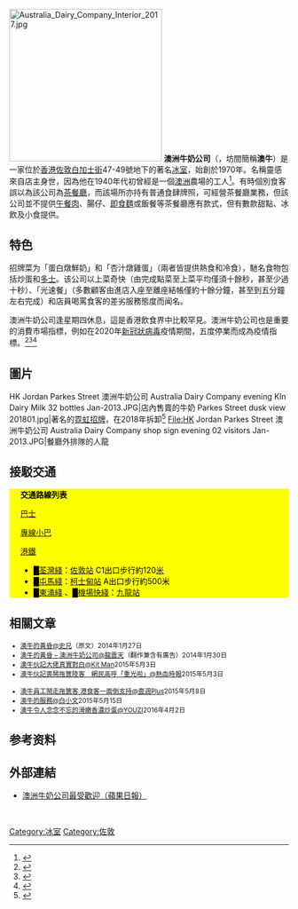 {{coord|22.304569|N|114.170651|W|scale:5000|display=title}}
{{Infobox company
| name                = 澳洲牛奶公司 <br> Australia Dairy Company
| native_name         = Australia Dairy Company
| native_name_lang    = en
| logo                = 
| logo_size           = 
| logo_caption        = 
| image               = Australia Dairy Company outlook.JPG       
| image_size          = 270px
| image_caption       = 澳洲牛奶公司門外
| type                = [[食肆|食肆]]
| other_name          = 澳牛
| traded_as           = 
| com_code            =
| ROC_UBN             = 
| fate                = 
| predecessor         = 
| successor           = 
| foundation          = 1970年
| defunct             = <!-- {{End date|YYYY|MM|DD}} -->
| area_served         = [[佐敦|佐敦]]
| founder             = 
| chairman            =
| vice_chairman       = 
| president           = 
| MD                  = 
| GM                  = 
| CEO                 = 
| COO                 = 
| CFO                 = 
| CMO                 = 
| CD                  = 
| key_people          = 
| location            = [[香港|香港]][[佐敦|佐敦]][[白加士街|白加士街]]47-49號地下
| industry            = 餐飲
| products            = 奶類、蛋類、多士、三文治、冷熱飲品、冰飲
| services            = 堂食及外賣自取
| revenue             = 
| operating_income    = 
| net_income          = 
| aum                 = <!-- 僅適用於金融服務類公司。 -->
| assets              = 
| equity              = 
| owner               = 
| num_employees       = 約20人
| parent              = 
| divisions           = 
| subsid              = 
| homepage            = <!-- {{URL|example.com}} -->
| zip_code            = 
| telephone_no        = (852)2730-1356
| slogan              = 
| capital             = 
| market_value        = 
| P/E_ratio           = 
| earnings_per_share  = 
| net_asset_value     = 
| accounting_period   = 
| major_shareholder   = 
| footnotes           = 
}}
[[File:Australia_Dairy_Company_Interior_2017.jpg|275px]]
'''澳洲牛奶公司'''（{{lang-en|Australia Dairy Company}}，坊間簡稱'''澳牛'''）是一家位於[[香港|香港]][[佐敦|佐敦]][[白加士街|白加士街]]47-49號地下的著名[[冰室|冰室]]，始創於1970年。名稱靈感來自店主身世，因為他在1940年代初曾經是一個[[澳洲|澳洲]]農場的工人<ref>{{Cite web |url=http://wonglunyeah.mysinablog.com/index.php?op=ViewArticle&articleId=1974251 |title=澳洲牛奶公司與香港精神 |access-date=2016-04-24 |archive-url=https://web.archive.org/web/20160603122805/http://wonglunyeah.mysinablog.com/index.php?op=ViewArticle&articleId=1974251 |archive-date=2016-06-03 |dead-url=yes }}</ref>。有時個別食客誤以為該公司為[[茶餐廳|茶餐廳]]，而該場所亦持有普通食肆牌照，可經營茶餐廳業務，但該公司並不提供[[午餐肉|午餐肉]]、腸仔、[[即食麵|即食麵]]或飯餐等茶餐廳應有款式，但有數款甜點、冰飲及小食提供。

==特色==
招牌菜为「蛋白燉鮮奶」和「杏汁燉雞蛋」（兩者皆提供熱食和冷食），馳名食物包括炒蛋和[[多士|多士]]。该公司以上菜奇快（由完成點菜至上菜平均僅須十餘秒，甚至少過十秒）、「光速餐」（多數顧客由進店入座至離座結帳僅約十餘分鐘，甚至到五分鐘左右完成）和店員喝罵食客的差劣服務態度而闻名。

澳洲牛奶公司逢星期四休息，這是香港飲食界中比較罕見。澳洲牛奶公司也是重要的消費市場指標，例如在2020年[[2019冠状病毒病|新冠狀病毒]]疫情期間，五度停業而成為疫情指標。<ref>{{Cite web |url=https://hk.appledaily.com/local/20201123/XKOVOX566VE2DGO4MLS2TVV5C4/ |title=存档副本 |access-date=2020-11-23 |archive-date=2021-06-21 |archive-url=https://web.archive.org/web/20210621165205/https://hk.appledaily.com/local/20201123/XKOVOX566VE2DGO4MLS2TVV5C4/ |dead-url=yes }}</ref><ref>{{Cite web |url=https://sme.hket.com/article/2860183/%E3%80%90%E6%AE%BA%E5%88%B0%E4%BD%90%E6%95%A6%E3%80%91%E6%9C%89%E5%82%B3%E4%BD%90%E6%95%A6%E5%B0%87%E5%BC%B7%E5%88%B6%E6%AA%A2%E7%96%AB%20%E6%BE%B3%E7%89%9B%E5%86%8D%E4%BC%91%E6%A5%AD%E4%B8%8B%E5%91%A8%E4%BA%94%E9%87%8D%E9%96%8B |title=存档副本 |access-date=2021-01-24 |archive-date=2021-02-01 |archive-url=https://web.archive.org/web/20210201020702/https://sme.hket.com/article/2860183/%E3%80%90%E6%AE%BA%E5%88%B0%E4%BD%90%E6%95%A6%E3%80%91%E6%9C%89%E5%82%B3%E4%BD%90%E6%95%A6%E5%B0%87%E5%BC%B7%E5%88%B6%E6%AA%A2%E7%96%AB%20%E6%BE%B3%E7%89%9B%E5%86%8D%E4%BC%91%E6%A5%AD%E4%B8%8B%E5%91%A8%E4%BA%94%E9%87%8D%E9%96%8B |dead-url=no }}</ref><ref>{{Cite web|title=第5波疫情｜「澳牛」提早今午收爐 暫定下月13日啟市|url=https://web.archive.org/web/20220125132100/https://hk.news.yahoo.com/%E7%AC%AC5%E6%B3%A2%E7%96%AB%E6%83%85-%E6%BE%B3%E7%89%9B-%E6%8F%90%E6%97%A9%E4%BB%8A%E5%8D%88%E6%94%B6%E7%88%90-%E6%9A%AB%E5%AE%9A%E4%B8%8B%E6%9C%8813%E6%97%A5%E5%95%9F%E5%B8%82-074724891.html|access-date=2022-01-25|date=2022-01-25|work=web.archive.org}}</ref>

==圖片==
<gallery mode="packed" heights="150px" style="text-align:left">
HK Jordan Parkes Street 澳洲牛奶公司 Australia Dairy Company evening Kln Dairy Milk 32 bottles Jan-2013.JPG|店內售賣的牛奶
Parkes Street dusk view 201801.jpg|著名的[[霓虹招牌|霓虹招牌]]，在2018年拆卸<ref>{{Cite web|title=消失中的霓虹燈影　「澳洲牛奶公司」招牌難逃拆卸命運|url=https://topick.hket.com/article/2193170/消失中的霓虹燈影%E3%80%80「澳洲牛奶公司」招牌難逃拆卸命運|accessdate=2019-11-26|author=|date=2018-10-25|format=|publisher=香港經濟日報 TOPick|language=}}</ref>
File:HK Jordan Parkes Street 澳洲牛奶公司 Australia Dairy Company shop sign evening 02 visitors Jan-2013.JPG|餐廳外排隊的人龍
</gallery>

==接駁交通==
{{stack begin | align=center | clear=false | float=center}}
<div class="NavFrame collapsed" style="color: black; background-color: #FFFF00; margin: 0 auto; padding: 0 10px; text-align: left;">
<div class="NavHead" style="background-color: #FFFF00; margin: 0 auto; padding: 0 10px; font-weight:normal;">'''交通路線列表'''</div>
<div class="NavContent" style="background-color: #FFFF00; margin: 0 auto; padding: 0 10px;">
;[[香港巴士|巴士]]
{{九龍新界巴士簡單列表|1|1A|2|2E|3C|3X|6|7|8|9|11|13X|14|14X|26|26X|35A|35X|36B|36X|41A|42A|46|60X|63X|69X|81|81C|87D|95|98D|203C|203S|203E|203X|208|213X|219X|230X|234P|234X|238P|238X|259B|260X|268B|268X|269B|270A|270P|270S|271|271B|271P|271S|271X|280X|281A|281B|281X|287D|287X|296D|N41X|N213|N216|N241|N271|N281|N283|N287|N796}}{{大嶼山巴士簡單列表|A21|A22|A23|E21X|E23|E23A|N11|N21|N21A|N23|NA20}}{{過海隧道巴士簡單列表|110|970|970X|971}}
;[[香港小巴|專線小巴]]
{{九龍專線小巴簡單列表|6|6C|26}}
;[[港鐵|港鐵]]
*<font color="{{荃灣綫色彩}}">█</font>[[荃灣綫|荃灣綫]]：[[佐敦站|佐敦站]] C1出口步行約120[[公尺|米]]
*<font color="{{屯馬綫色彩}}">█</font>[[屯馬綫|屯馬綫]]：[[柯士甸站|柯士甸站]] A出口步行約500米
*<font color="{{東涌綫色彩}}">█</font>[[東涌綫|東涌綫]] 、<font color="{{機場快綫色彩}}">█</font>[[機場快綫_(港鐵)|機場快綫]]：[[九龍站_(港鐵)|九龍站]] 
</div></div>
{{stack end}}

==相關文章==
{{stack begin | align=center | clear=false | float=center}}
{{Col-begin}}
{{Col-2}}
<small>
*[https://web.archive.org/web/20150516153811/http://www.hkoriginals.hk/theduskofaustdairy/ 澳牛的黃昏@史兄]（原文）2014年1月27日
*[http://www.lungchuntin.com/blog/%E6%BE%B3%E7%89%9B%E7%9A%84%E9%BB%83%E6%98%8F 澳牛的黃昏 – 澳洲牛奶公司@龍震天]{{Wayback|url=http://www.lungchuntin.com/blog/%E6%BE%B3%E7%89%9B%E7%9A%84%E9%BB%83%E6%98%8F |date=20190724044134 }}（翻作兼含有廣告）2014年1月30日
*[https://www.facebook.com/KitDaSketch/photos/a.400769063391826.1073741834.375994382535961/687918818010181 澳牛伙記大佬真實對白@Kit Man]2015年5月3日
*[http://www.passiontimes.hk/article/05-03-2015/22743 澳牛伙記喪鬧拖篋陸客　網民高呼「重光啦」@熱血時報]{{Wayback|url=http://www.passiontimes.hk/article/05-03-2015/22743 |date=20191023021323 }}2015年5月3日
</small>
{{Col-2}}
<small>
*[http://nextplus.nextmedia.com/news/latest/20150508/195409 澳牛員工鬧走拖篋客 港食客一面倒支持@壹週Plus]{{Wayback|url=http://nextplus.nextmedia.com/news/latest/20150508/195409 |date=20150720131057 }}2015年5月8日
*[http://www.vjmedia.com.hk/articles/2015/05/15/106755 澳牛的服務@白小文]{{Wayback|url=http://www.vjmedia.com.hk/articles/2015/05/15/106755 |date=20160308113610 }}2015年5月15日
*[https://youziyo.cc/hkfood-20164002/ 澳牛令人念念不忘的滑嫩香濃炒蛋@YOUZI]{{Wayback|url=https://youziyo.cc/hkfood-20164002/ |date=20180508055546 }}2016年4月2日
</small>
{{Col-end}}
{{stack end}}

==参考资料==
{{reflist}}

==外部連結==
{{stack begin}}
{{commonscat|Australia Dairy Company, Hong Kong}}
{{stack end}}
* [http://www1.hk.apple.nextmedia.com/template/apple_sub/art_main.php?iss_id=20060810&sec_id=12187363&art_id=6204556 澳洲牛奶公司最受歡迎（蘋果日報）]{{Wayback|url=http://www1.hk.apple.nextmedia.com/template/apple_sub/art_main.php?iss_id=20060810&sec_id=12187363&art_id=6204556 |date=20200328012335 }}

<br>
[[Category:冰室|Category:冰室]]
[[Category:佐敦|Category:佐敦]]